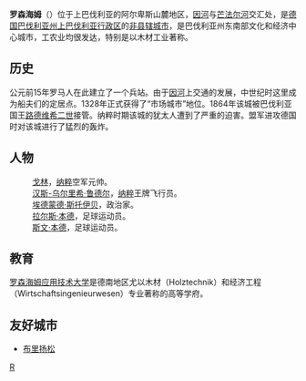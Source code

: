 {{multiple issues|
{{expand|time=2018-11-24T05:00:19+00:00}}
{{expert|time=2018-11-24T05:00:19+00:00}}
{{unreferenced|time=2018-11-24T05:00:19+00:00}}
}}
{{noteTA
|G1=德国地名
|G2=Landkreis
|G3=单位
}}
{{德国城市
| 市徽图 = Image:Wappen Rosenheim Neu.svg
| 在德国内的位置图 = 
| 所属联邦州 = 巴伐利亚州
| 所属行政区 = 上巴伐利亚行政区
| 所属县 = 
| 坐标纬度 = 47
| 坐标纬度分 = 51
| 坐标经度 = 12
| 坐标经度分 = 8
| 海拔高度 = 447
| 面积 = 37.22
| 人口 = 61,844
| 统计时间 = 2015年12月31日
| 人口密度 = 1661
| 邮政编码 = 83022, 83024, 83026
| 电话区号 = 08031
| 汽车牌号 = RO
| 政府地址 = Königstraße 24<br />83022 Rosenheim
| 政府网站 = www.rosenheim.de
|}}

'''罗森海姆'''（{{lang-de|Rosenheim}}）位于上巴伐利亚的阿尔卑斯山麓地区，[[因河|因河]]与[[芒法尔河|芒法尔河]]交汇处，是[[德国|德国]][[巴伐利亚州|巴伐利亚州]][[上巴伐利亚行政区|上巴伐利亚行政区]]的[[非县辖城市|非县辖城市]]，是巴伐利亚州东南部文化和经济中心城市，工农业均很发达，特别是以木材工业著称。

==历史==
公元前15年罗马人在此建立了一个兵站。由于[[因河|因河]]上交通的发展，中世纪时这里成为船夫们的定居点。1328年正式获得了“市场城市”地位。1864年该城被巴伐利亚国王[[路德维希二世|路德维希二世]]接管。纳粹时期该城的犹太人遭到了严重的迫害。盟军进攻德国时对该城进行了猛烈的轰炸。

==人物==
:[[戈林|戈林]]，[[纳粹|纳粹]]空军元帅。
:[[汉斯-乌尔里希·鲁德尔|汉斯-乌尔里希·鲁德尔]]，[[纳粹|纳粹]]王牌飞行员。
:[[埃德蒙德·斯托伊贝|埃德蒙德·斯托伊贝]]，政治家。
:[[拉尔斯·本德|拉尔斯·本德]]，足球运动员。
:[[斯文·本德|斯文·本德]]，足球运动员。

== 教育 ==
[[罗森海姆应用技术大学|罗森海姆应用技术大学]]是德南地区尤以木材（Holztechnik）和经济工程（Wirtschaftsingenieurwesen）专业著称的高等学府。

==友好城市==
* {{FRA}} [[布里扬松|布里扬松]]

{{Authority control}}

{{巴伐利亚州行政区划}}

[[Category:巴伐利亚州市镇|R]]


{{germany-geo-stub}}
